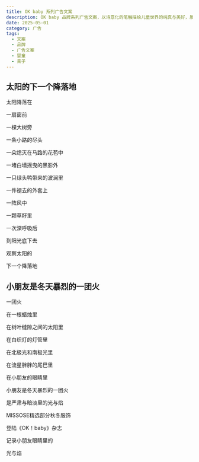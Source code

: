 ```yaml
---
title: OK baby 系列广告文案
description: OK baby 品牌系列广告文案，以诗意化的笔触描绘儿童世界的纯真与美好，展现品牌温暖、富有童趣的形象
date: 2025-05-01
category: 广告
tags:
  - 文案
  - 品牌
  - 广告文案
  - 婴童
  - 亲子
---
```


## 太阳的下一个降落地

太阳降落在

一扇窗前

一棵大树旁

一条小路的尽头

一朵熄灭在马路的花苞中

一堵白墙摇曳的黑影外

一只绿头鸭带来的波澜里

一件褪去的外套上

一阵风中

一颗草籽里

一次深呼吸后

到阳光底下去

观察太阳的

下一个降落地

## 小朋友是冬天暴烈的一团火

一团火

在一根蜡烛里

在树叶缝隙之间的太阳里

在白织灯的灯管里

在北极光和南极光里

在流星胖胖的尾巴里

在小朋友的眼睛里

小朋友是冬天暴烈的一团火

是严肃与暗淡里的光与焰

MISSOSE精选部分秋冬服饰

登陆《OK！baby》杂志

记录小朋友眼睛里的

光与焰